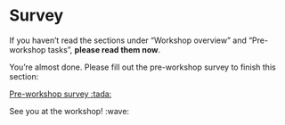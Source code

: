 # Survey {#sec-survey}

If you haven't read the sections under "Workshop overview" and
"Pre-workshop tasks", **please read them now**.

You're almost done. Please fill out the pre-workshop survey to finish
this section:

[Pre-workshop survey
:tada:]({{< meta surveys.pre-workshop >}}){.btn
.btn-primary role="button"}

See you at the workshop! :wave:
